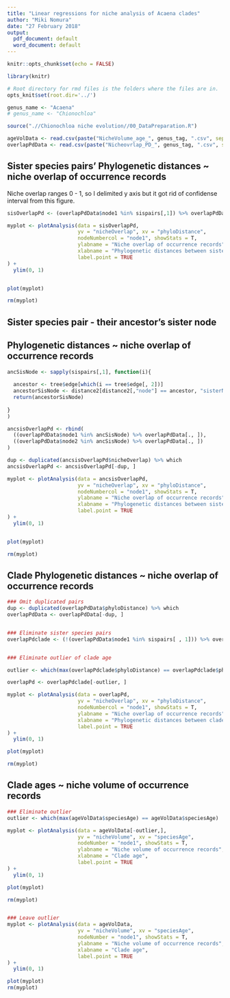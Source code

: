 ```yaml
---
title: "Linear regressions for niche analysis of Acaena clades"
author: "Miki Nomura"
date: "27 February 2018"
output:
  pdf_document: default
  word_document: default
---
```

```r
knitr::opts_chunk$set(echo = FALSE)

library(knitr)

# Root directory for rmd files is the folders where the files are in. 
opts_knit$set(root.dir='../')
```

```r

genus_name <- "Acaena"
# genus_name <- "Chionochloa"

source(".//Chionochloa niche evolution//00_DataPreparation.R")

ageVolData <- read.csv(paste("NicheVolume_age_", genus_tag, ".csv", sep = ""))
overlapPdData <- read.csv(paste("Nicheovrlap_PD_", genus_tag, ".csv", sep = ""))

```

## Sister species pairs' Phylogenetic distances ~ niche overlap of occurrence records
Niche overlap ranges 0 - 1, so I delimited y axis but it got rid of confidense interval from this figure.
```r

sisOverlapPd <- (overlapPdData$node1 %in% sispairs[,1]) %>% overlapPdData[., ]

myplot <- plotAnalysis(data = sisOverlapPd, 
                       yv = "nicheOverlap", xv = "phyloDistance", 
                       nodeNumbercol = "node1", showStats = T,
                       ylabname = "Niche overlap of occurrence records", 
                       xlabname = "Phylogenetic distances between sister species pairs",
                       label.point = TRUE
) +
  ylim(0, 1)


plot(myplot)

rm(myplot)

```

## Sister species pair - their ancestor's sister node
## Phylogenetic distances ~ niche overlap of occurrence records

```r

ancSisNode <- sapply(sispairs[,1], function(i){
  
  ancestor <- tree$edge[which(i == tree$edge[, 2])]
  ancestorSisNode <- distance2[distance2[,"node"] == ancestor, "sisterNode"]
  return(ancestorSisNode)
  
}
)

ancsisOverlapPd <- rbind(
  ((overlapPdData$node1 %in% ancSisNode) %>% overlapPdData[., ]),
  ((overlapPdData$node2 %in% ancSisNode) %>% overlapPdData[., ])
)

dup <- duplicated(ancsisOverlapPd$nicheOverlap) %>% which
ancsisOverlapPd <- ancsisOverlapPd[-dup, ]

myplot <- plotAnalysis(data = ancsisOverlapPd,
                       yv = "nicheOverlap", xv = "phyloDistance", 
                       nodeNumbercol = "node1", showStats = T,
                       ylabname = "Niche overlap of occurrence records", 
                       xlabname = "Phylogenetic distances between sister species pair and its closest clade",
                       label.point = TRUE
) +
  ylim(0, 1)


plot(myplot)

rm(myplot)

```


## Clade Phylogenetic distances ~ niche overlap of occurrence records
```r
### Omit duplicated pairs
dup <- duplicated(overlapPdData$phyloDistance) %>% which
overlapPdData <- overlapPdData[-dup, ]


### Eliminate sister species pairs
overlapPdclade <- (!(overlapPdData$node1 %in% sispairs[ , 1])) %>% overlapPdData[.,]


### Eliminate outlier of clade age

outlier <- which(max(overlapPdclade$phyloDistance) == overlapPdclade$phyloDistance)

overlapPd <- overlapPdclade[-outlier, ]

myplot <- plotAnalysis(data = overlapPd,
                       yv = "nicheOverlap", xv = "phyloDistance", 
                       nodeNumbercol = "node1", showStats = T,
                       ylabname = "Niche overlap of occurrence records",
                       xlabname = "Phylogenetic distances between clades",
                       label.point = TRUE
) +
  ylim(0, 1)

plot(myplot)

rm(myplot)
```

## Clade ages ~ niche volume of occurrence records

```r

### Eliminate outlier
outlier <- which(max(ageVolData$speciesAge) == ageVolData$speciesAge)

myplot <- plotAnalysis(data = ageVolData[-outlier,],
                       yv = "nicheVolume", xv = "speciesAge", 
                       nodeNumber = "node1", showStats = T,
                       ylabname = "Niche volume of occurrence records",
                       xlabname = "Clade age",
                       label.point = TRUE
) +
  ylim(0, 1)

plot(myplot)

rm(myplot)


### Leave outlier
myplot <- plotAnalysis(data = ageVolData,
                       yv = "nicheVolume", xv = "speciesAge", 
                       nodeNumber = "node1", showStats = T,
                       ylabname = "Niche volume of occurrence records",
                       xlabname = "Clade age",
                       label.point = TRUE
) +
  ylim(0, 1)

plot(myplot)
rm(myplot)
```


